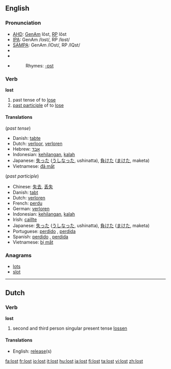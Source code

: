 ==English==

{{rank|friends|forth|fire|379|lost|human|kept|business}}

===Pronunciation===
*[[w:AHD|AHD]]: [[w:General American|GenAm]] lôst, [[w:Received Pronunciation|RP]] lŏst
*[[w:IPA|IPA]]: GenAm /lɔst/, RP /lɒst/
*[[w:SAMPA|SAMPA]]: GenAm /lOst/, RP /lQst/
*{{audio|En-ca-lost.ogg|Audio (CA)}}
*{{audio|en-us-lost.ogg|Audio (US)}}
*{{audio|En-uk-lost.ogg|Audio (UK)}}
*:Rhymes: [[Rhymes:English:-ɒst|-ɒst]]

===Verb===
'''lost'''
# past tense of to [[lose]]
# [[past participle]] of to [[lose]]

====Translations====
(''past tense'')
*Danish: [[tabte]]
*Dutch: [[verloor]], [[verloren]]
*Hebrew: [[:he:אבד|אבד]]
*Indonesian: [[hilang|kehilangan]], [[kalah]]
*Japanese: [[失った]] ([[うしなった]], ushinatta), [[負けた]] ([[まけた]], maketa)
*Vietnamese: [[đã mất]]

(''past participle'')
*Chinese: [[失去]], [[丢失]]
*Danish: [[tabt]]
*Dutch: [[verloren]]
*French: [[perdu]]
*German: [[verloren]]
*Indonesian: [[hilang|kehilangan]], [[kalah]]
*Irish: [[caillte]]
*Japanese: [[失った]] ([[うしなった]], ushinatta), [[負けた]] ([[まけた]], maketa)
*Portuguese: [[perdido]] {{m}}, [[perdida]] {{f}}
*Spanish: [[perdido]] {{m}}, [[perdida]] {{f}}
*Vietnamese: [[bị mất]]

===Anagrams===
*[[lots]]
*[[slot]]

----

==Dutch==
===Verb===
'''lost'''
# second and third person singular present tense [[lossen]]

==== Translations ====
*English: [[release]](s)

[[fa:lost]]
[[fr:lost]]
[[io:lost]]
[[it:lost]]
[[hu:lost]]
[[ja:lost]]
[[fi:lost]]
[[ta:lost]]
[[vi:lost]]
[[zh:lost]]